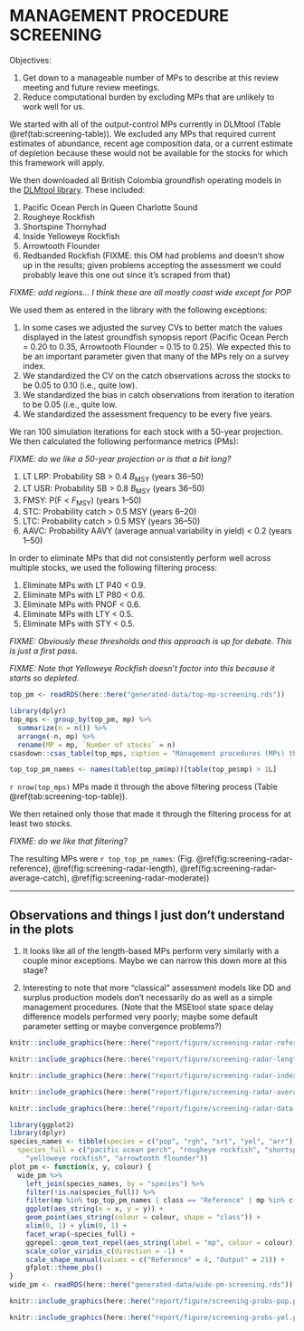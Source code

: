 \clearpage

# MANAGEMENT PROCEDURE SCREENING

Objectives:

1. Get down to a manageable number of MPs to describe at this review meeting and future review meetings.
1. Reduce computational burden by excluding MPs that are unlikely to work well for us.

We started with all of the output-control MPs currently in DLMtool (Table \@ref(tab:screening-table)).
We excluded any MPs that required current estimates of abundance, recent age composition data, or a current estimate of depletion because these would not be available for the stocks for which this framework will apply.

We then downloaded all British Colombia groundfish operating models in the [DLMtool library](https://www.datalimitedtoolkit.org/fishery_library/). These included:

1. Pacific Ocean Perch in Queen Charlotte Sound
1. Rougheye Rockfish
1. Shortspine Thornyhad
1. Inside Yelloweye Rockfish
1. Arrowtooth Flounder
1. Redbanded Rockfish (FIXME: this OM had problems and doesn't show up in the results; given problems accepting the assessment we could probably leave this one out since it's scraped from that)

*FIXME: add regions... I think these are all mostly coast wide except for POP*

We used them as entered in the library with the following exceptions:

1. In some cases we adjusted the survey CVs to better match the values displayed in the latest groundfish synopsis report (Pacific Ocean Perch = 0.20 to 0.35, Arrowtooth Flounder = 0.15 to 0.25). We expected this to be an important parameter given that many of the MPs rely on a survey index.
1. We standardized the CV on the catch observations across the stocks to be 0.05 to 0.10 (i.e., quite low).
1. We standardized the bias in catch observations from iteration to iteration to be 0.05 (i.e., quite low.
1. We standardized the assessment frequency to be every five years.

We ran 100 simulation iterations for each stock with a 50-year projection.  We then calculated the following performance metrics (PMs):

*FIXME: do we like a 50-year projection or is that a bit long?*

1. LT LRP: Probability SB > 0.4 *B*~MSY~ (years 36--50)
2. LT USR: Probability SB > 0.8 *B*~MSY~ (years 36--50)
3. FMSY: P(F < *F*~MSY~) (years 1--50)
4. STC: Probability catch > 0.5 MSY (years 6--20)
5. LTC: Probability catch > 0.5 MSY (years 36--50)
6. AAVC: Probability AAVY (average annual variability in yield) < 0.2 (years 1--50)

In order to eliminate MPs that did not consistently perform well across multiple stocks, we used the following filtering process:

1. Eliminate MPs with LT P40 < 0.9.
1. Eliminate MPs with LT P80 < 0.6.
1. Eliminate MPs with PNOF < 0.6.
1. Eliminate MPs with LTY < 0.5.
1. Eliminate MPs with STY < 0.5.

*FIXME: Obviously these thresholds and this approach is up for debate. This is just a first pass.*

*FIXME: Note that Yelloweye Rockfish doesn't factor into this because it starts so depleted.*

```r
top_pm <- readRDS(here::here("generated-data/top-mp-screening.rds"))
```

```r
library(dplyr)
top_mps <- group_by(top_pm, mp) %>% 
  summarize(n = n()) %>% 
  arrange(-n, mp) %>% 
  rename(MP = mp, `Number of stocks` = n)
csasdown::csas_table(top_mps, caption = "Management procedures (MPs) that made it through the initial screening process for at least one stock.")
```

```r
top_top_pm_names <- names(table(top_pm$mp))[table(top_pm$mp) > 1L]
```

`r nrow(top_mps)` MPs made it through the above filtering process (Table \@ref(tab:screening-top-table)).

We then retained only those that made it through the filtering process for at least two stocks.

*FIXME: do we like that filtering?*

The resulting MPs were `r top_top_pm_names`: (Fig. \@ref(fig:screening-radar-reference), \@ref(fig:screening-radar-length), \@ref(fig:screening-radar-average-catch), \@ref(fig:screening-radar-moderate))

-------------------

## Observations and things I just don't understand in the plots

<!-- 1. Why is AAVY so low for POP with AvC (average historical catch)? There should be no variability! The others looked fine for average catch. -->

1. It looks like all of the length-based MPs perform very similarly with a couple minor exceptions. Maybe we can narrow this down more at this stage?

1. Interesting to note that more "classical" assessment models like DD and surplus production models don't necessarily do as well as a simple management procedures. (Note that the MSEtool state space delay difference models performed very poorly; maybe some default parameter setting or maybe convergence problems?)

```r
knitr::include_graphics(here::here("report/figure/screening-radar-reference.pdf"))
```

```r
knitr::include_graphics(here::here("report/figure/screening-radar-length.pdf"))
```

```r
knitr::include_graphics(here::here("report/figure/screening-radar-index.pdf"))
```

```r
knitr::include_graphics(here::here("report/figure/screening-radar-average-catch.pdf"))
```

```r
knitr::include_graphics(here::here("report/figure/screening-radar-data-moderate.pdf"))
```

```r
library(ggplot2)
library(dplyr)
species_names <- tibble(species = c("pop", "rgh", "srt", "yel", "arr"),
  species_full = c("pacific ocean perch", "rougheye rockfish", "shortspine thornyhead",
    "yelloweye rockfish", "arrowtooth flounder"))
plot_pm <- function(x, y, colour) {
  wide_pm %>%
    left_join(species_names, by = "species") %>%
    filter(!is.na(species_full)) %>%
    filter(mp %in% top_top_pm_names | class == "Reference" | mp %in% c("DD", "AvC")) %>%
    ggplot(aes_string(x = x, y = y)) +
    geom_point(aes_string(colour = colour, shape = "class")) +
    xlim(0, 1) + ylim(0, 1) +
    facet_wrap(~species_full) +
    ggrepel::geom_text_repel(aes_string(label = "mp", colour = colour)) +
    scale_color_viridis_c(direction = -1) +
    scale_shape_manual(values = c("Reference" = 4, "Output" = 21)) +
    gfplot::theme_pbs()
}
wide_pm <- readRDS(here::here("generated-data/wide-pm-screening.rds"))
```

```r
knitr::include_graphics(here::here("report/figure/screening-probs-pop.pdf"))
```

```r
knitr::include_graphics(here::here("report/figure/screening-probs-yel.pdf"))
```
